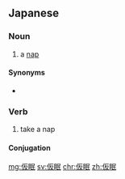 ==Japanese==
{{ja-kanjitab|か|みん|yomi=on}}

===Noun===
{{ja-noun|かみん}}

# a [[nap]]
#: {{ja-usex|職場で仮眠をとること|しょくば で かみん を とる こと|taking a nap at the workplace}}

====Synonyms====
* {{l|ja|昼寝}}

===Verb===
{{ja-verb-suru|tr=intrans|かみん}}

# take a nap

====Conjugation====
{{ja-suru|かみん}}

[[mg:仮眠]]
[[sv:仮眠]]
[[chr:仮眠]]
[[zh:仮眠]]